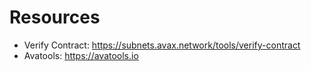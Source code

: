
# Resources

<Cards num={3}>

<Card href="/resources/glossary" title="Glossary" image arrow />
 
</Cards>

 - Verify Contract: https://subnets.avax.network/tools/verify-contract
 - Avatools: https://avatools.io